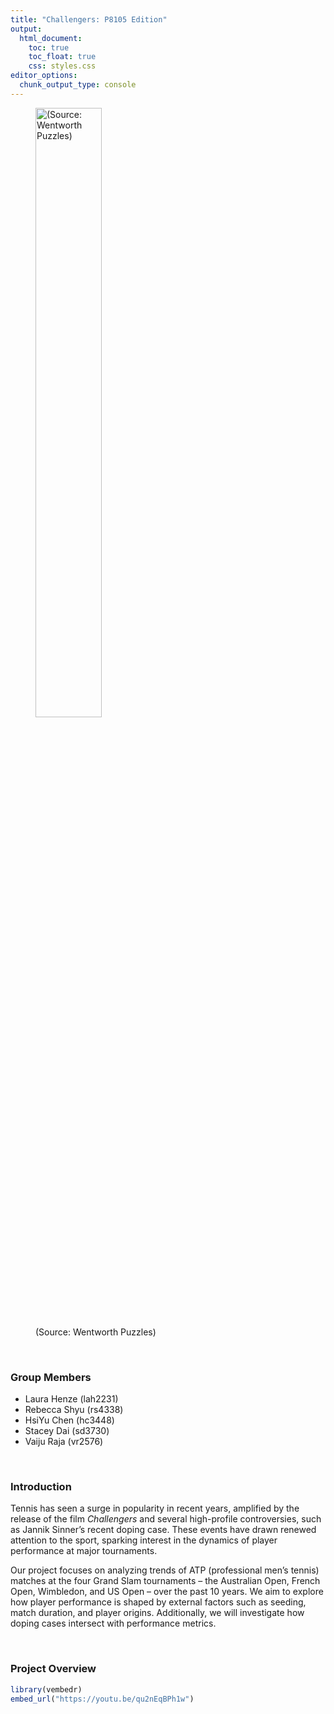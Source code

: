 ```yaml
---
title: "Challengers: P8105 Edition"
output: 
  html_document:
    toc: true
    toc_float: true
    css: styles.css
editor_options: 
  chunk_output_type: console
---
```

<figure>
  <img src="images/tennis1.jpg" alt="(Source: Wentworth Puzzles)" style="width:50%">
  <figcaption>(Source: Wentworth Puzzles)</figcaption>
</figure>

<br>

### Group Members
- Laura Henze (lah2231)
- Rebecca Shyu (rs4338)
- HsiYu Chen (hc3448)
- Stacey Dai (sd3730) 
- Vaiju Raja (vr2576) 

<br>

### Introduction
Tennis has seen a surge in popularity in recent years, amplified by the release of the film *Challengers* and several high-profile controversies, such as Jannik Sinner’s recent doping case. These events have drawn renewed attention to the sport, sparking interest in the dynamics of player performance at major tournaments. 

Our project focuses on analyzing trends of ATP (professional men’s tennis) matches at the four Grand Slam tournaments – the Australian Open, French Open, Wimbledon, and US Open – over the past 10 years. We aim to explore how player performance is shaped by external factors such as seeding, match duration, and player origins. Additionally, we will investigate how doping cases intersect with performance metrics. 

<br>

### Project Overview
```r

library(vembedr)
embed_url("https://youtu.be/qu2nEqBPh1w")

```

